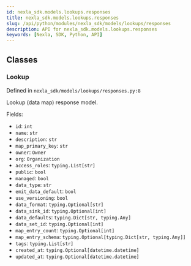 ```yaml
---
id: nexla_sdk.models.lookups.responses
title: nexla_sdk.models.lookups.responses
slug: /api/python/modules/nexla_sdk/models/lookups/responses
description: API for nexla_sdk.models.lookups.responses
keywords: [Nexla, SDK, Python, API]
---
```


## Classes

### Lookup

Defined in `nexla_sdk/models/lookups/responses.py:8`

Lookup (data map) response model.

Fields:

- `id`: `int`
- `name`: `str`
- `description`: `str`
- `map_primary_key`: `str`
- `owner`: `Owner`
- `org`: `Organization`
- `access_roles`: `typing.List[str]`
- `public`: `bool`
- `managed`: `bool`
- `data_type`: `str`
- `emit_data_default`: `bool`
- `use_versioning`: `bool`
- `data_format`: `typing.Optional[str]`
- `data_sink_id`: `typing.Optional[int]`
- `data_defaults`: `typing.Dict[str, typing.Any]`
- `data_set_id`: `typing.Optional[int]`
- `map_entry_count`: `typing.Optional[int]`
- `map_entry_schema`: `typing.Optional[typing.Dict[str, typing.Any]]`
- `tags`: `typing.List[str]`
- `created_at`: `typing.Optional[datetime.datetime]`
- `updated_at`: `typing.Optional[datetime.datetime]`

